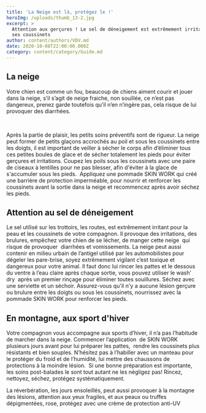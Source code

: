 ```yaml
---
title: 'La Neige est là, protégez le !'
heroImg: /uploads/thumb_13-2.jpg
excerpt: >
  Attention aux gerçures ! Le sel de déneigement est extrêmement irritant pour
  ses coussinets
author: content/authors/VDV.md
date: 2020-10-08T22:00:00.000Z
category: content/category/Guide.md
---
```


## La neige

Votre chien est comme un fou, beaucoup de chiens aiment courir et jouer dans la neige, s’il s’agit de neige fraiche, non souillée, ce n’est pas dangereux, prenez garde toutefois qu’il n’en n’ingère pas, cela risque de lui provoquer des diarrhées.







 

Après la partie de plaisir, les petits soins préventifs sont de rigueur. La neige peut former de petits glaçons accrochés au poil et sous les coussinets entre les doigts, il est important de veiller à sécher le corps afin d’éliminer tous ces petites boules de glace et de sécher totalement les pieds pour éviter gerçures et irritations. Coupez les poils sous les coussinets avec une paire de ciseaux à lentilles pour ne pas blesser, afin d'éviter à la glace de s'accumuler sous les pieds.  Appliquez une pommade SKIN WORK qui créé une barrière de protection imperméable, pour nourrir et renforcer les coussinets avant la sortie dans la neige et recommencez après avoir séchez les pieds.




## Attention au sel de déneigement

Le sel utilisé sur les trottoirs, les routes, est extrêmement irritant pour la peau et les coussinets de votre compagnon. Il provoque des irritations, des brulures, empêchez votre chien de se lécher, de manger cette neige  qui risque de provoquer  diarrhées et vomissements. La neige peut aussi contenir en milieu urbain de l’antigel utilisé par les automobilistes pour dégeler les pare-brise, soyez extrêmement vigilant c’est toxique et dangereux pour votre animal. Il faut donc lui rincer les pattes et le dessous du ventre à l’eau claire après chaque sortie, vous pouvez utiliser le wash’ dry  après un premier rinçage pour éliminer toutes souillures. Séchez avec une serviette et un séchoir. Assurez-vous qu'il n'y a aucune lésion gerçure ou brulure entre les doigts ou sous les coussinets, nourrissez avec la pommade SKIN WORK pour renforcer les pieds. 




## En montagne, aux sport d'hiver

Votre compagnon vous accompagne aux sports d’hiver, il n’a pas l’habitude de marcher dans la neige. Commencer l’application  de SKIN WORK plusieurs jours avant pour lui préparer les pattes,  rendre les coussinets plus résistants et bien souples. N’hésitez pas à l’habiller avec un manteau pour le protéger du froid et de l’humidité, lui mettre des chaussons de protections à la moindre lésion.  Si une bonne préparation est importante, les soins post-balades le sont tout autant ne les négligez pas! Rincez, nettoyez, séchez, protégez systématiquement.

La réverbération, les jours ensoleillés, peut aussi provoquer à la montagne des lésions, attention aux yeux fragiles, et aux peaux ou truffes dépigmentées, rose, protégez avec une crème de protection anti-UV   
